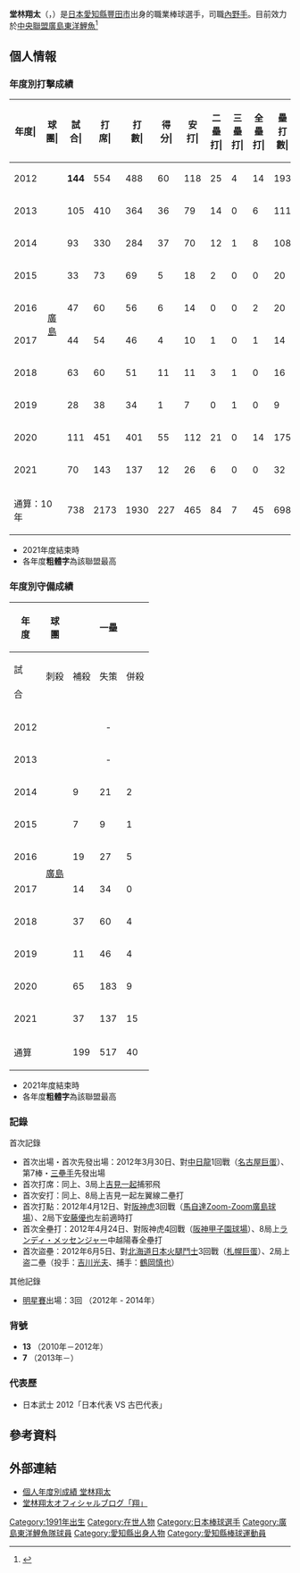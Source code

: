 {{copyedit|time=2016-09-11T06:00:14+00:00}}
{{Infobox NPB player|
|name=堂林 翔太|
|image=DSC03947 Shota Dobayashi.jpg|
|width=300|
|position=內野手|
|team=廣島東洋鯉魚|
|number=7|
|bats=右|
|throws=右|
|birthdate={{birth_date_and_age|1991|8|17|mf=y}}|
|birthplace={{JPN}}[[愛知縣|愛知縣]][[豐田市|豐田市]]|
|debutdate=3月30日
|debutyear=2012年
|debutteam=廣島東洋鯉魚
|statyear=2021年球季
|stat1label=打擊率
|stat1value=0.241
|stat2label=全壘打
|stat2value=45
|stat3label=打點
|stat3value=200
|stat4label=盜壘
|stat4value=39
|teams=<nowiki></nowiki>
* 中京大學附屬中京高等學校
* [[廣島東洋鯉魚|廣島東洋鯉魚]](2010年－)
}}

'''堂林翔太'''（{{jpn|j=堂林 翔太|hg=どうばやし しょうた|rm=Dobayashi Shota}}，{{bd|1991年|8月17日||catIdx=Dobayashi, Shota}}）是[[日本|日本]][[愛知縣|愛知縣]][[豐田市|豐田市]]出身的職業棒球選手，司職[[內野手|內野手]]。目前效力於[[中央聯盟|中央聯盟]][[廣島東洋鯉魚|廣島東洋鯉魚]]<ref>{{Cite web |url=http://baseball.yahoo.co.jp/npb/player/900430/ |title=Yahoo!スポーツ - プロ棒球 - 広島東洋カープ -堂林 翔太 |access-date=2016-09-10 |archive-date=2021-01-18 |archive-url=https://web.archive.org/web/20210118021217/https://baseball.yahoo.co.jp/npb/player/900430/ |dead-url=no }}</ref>

== 個人情報 ==
=== 年度別打擊成績 ===
{| class="wikitable" style="text-align:right; font-size:small"
|-bgcolor="#efefef"
!年度|!!球團|!!試合|!!打<br>席|!!打<br>數|!!得分|!!安打|!!二<br>壘<br>打|!!三<br>壘<br>打|!!全<br>壘<br>打|!!壘<br>打<br>數|!!打點|!!盜壘|!!盜<br>壘<br>刺|!!觸擊|!!犧<br>牲<br>打|!!保送|!!敬遠|!!觸身|!!三振|!!雙殺|!!打<br>擊<br>率|!!上<br>壘<br>率|!!長<br>打<br>率|!!OPS
|-
|style="text-align:center;"|2012
|rowspan="10" style="text-align:center;"|[[廣島東洋鯉魚|廣島]]
|'''144'''||554||488||60||118||25||4||14||193||45||5||2||5||3||44||2||14||'''150'''||8||.242||.321||.395||.718
|-
|style="text-align:center;"|2013
|105||410||364||36||79||14||0||6||111||41||10||2||5||1||33||0||7||96||10||.217||.294||.305||.599
|-
|style="text-align:center;"|2014
|93||330||284||37||70||12||1||8||108||28||1||1||5||3||32||0||6||87||3||.246||.332||.380||.713
|-
|style="text-align:center;"|2015
|33||73||69||5||18||2||0||0||20||3||1||0||1||0||3||0||0||16||1||.261||.292||.290||.582
|-
|style="text-align:center;"|2016
|47||60||56||6||14||0||0||2||20||2||3||1||1||0||3||0||0||11||0||.250||.288||.357||.645
|-
|style="text-align:center;"|2017
|44||54||46||4||10||1||0||1||14||11||0||0||0||3||5||0||0||13||0||.217||.278||.304||.582
|-
|style="text-align:center;"|2018
|63||60||51||11||11||3||1||0||16||5||0||1||7||0||2||0||0||14||1||.216||.245||.314||.559
|-
|style="text-align:center;"|2019
|28||38||34||1||7||0||1||0||9||2||0||0||2||0||2||0||0||9||0||.206||.250||.265||.515
|-
|style="text-align:center;"|2020
|111||451||401||55||112||21||0||14||175||58||17||4||3||2||41||0||4||91||12||.279||.350||.436||.787
|-
|style="text-align:center;"|2021
|70||143||137||12||26||6||0||0||32||5||2||1||2||0||3||0||1||34||4||.190||.213||.234||.446
|-
!colspan="2"|通算：10年
|738||2173||1930||227||465||84||7||45||698||200||39||12||31||12||168||2||32||521||39||.245||.310||.362||.672
|}
* 2021年度結束時
* 各年度'''粗體字'''為該聯盟最高

=== 年度別守備成績 ===
{| class="wikitable" style="text-align: right; font-size: small;"
!rowspan="2"|年<br />度!!rowspan="2"|球<br />團!!colspan="6"|一壘!!colspan="6"|三壘!!colspan="6"|外野
|-style="line-height:1.25em; text-align:center;"
!試<br /><br />合!!刺殺<br /><br />!!補殺<br /><br />!!失策<br /><br />!!併殺<br /><br />!!守備率<br /><br />!!試<br /><br />合!!刺<br /><br />殺!!補<br /><br />殺!!失<br /><br />策!!併<br /><br />殺!!守<br />備<br />率!!試<br /><br />合!!刺<br /><br />殺!!補<br /><br />殺!!失<br /><br />策!!併<br /><br />殺!!守<br />備<br />率
|-
|style="text-align:center;"|2012
| style="text-align:center; white-space:nowrap;" rowspan="10" |[[廣島東洋鯉魚|廣島]]
|colspan="6" style="text-align: center;"|-||'''143'''||76||'''278'''||'''29'''||'''17'''||.924||colspan="6" style="text-align: center;"|-
|-
|style="text-align:center;"|2013
|colspan="6" style="text-align: center;"|-||105||68||210||'''19'''||18||.936||colspan="6" style="text-align: center;"|-
|-
|style="text-align:center;"|2014
|9||21||2||0||4||1.000||34||23||61||4||5||.955||47||61||0||4||0||.938
|-
|style="text-align:center;"|2015
|7||9||1||0||2||1.000||15||12||21||0||1||1.000||colspan="6" style="text-align: center;"|-
|-
|style="text-align:center;"|2016
|19||27||5||0||1||1.000||13||9||15||2||0||.923||colspan="6" style="text-align: center;"|-
|-
|style="text-align:center;"|2017
|14||34||0||1||6||.971||colspan="6" style="text-align: center;"|-||16||19||0||0||0||1.000
|-
|style="text-align:center;"|2018
|37||60||4||0||7||1.000||colspan="6" style="text-align: center;"|-||17||15||1||0||0||1.000
|-
|style="text-align:center;"|2019
|11||46||4||0||4||1.000||3||3||1||1||0||.800||colspan="6" style="text-align:center;"|-
|-
|style="text-align:center;"|2020
|65||183||9||0||15||1.000||93||40||149||'''17'''||12||.917||3||1||0||1||0||.500
|-
|style="text-align:center;"|2021
|37||137||15||2||11||.987||18||8||18||0||3||1.000||10||6||0||0||0||1.000
|-
! colspan="2" |通算
|199||517||40||3||50||.995||424||239||753||72||56||.932||93||102||1||5||0||.954
|}
* 2021年度結束時
* 各年度'''粗體字'''為該聯盟最高

=== 記錄 ===
; 首次記錄
* 首次出場・首次先發出場：2012年3月30日、對[[中日龍|中日龍]]1回戰（[[名古屋巨蛋|名古屋巨蛋]]）、第7棒・[[三壘手|三壘手]]先發出場
* 首次打席：同上、3局上[[吉見一起|吉見一起]]捕邪飛
* 首次安打：同上、8局上吉見一起左翼線二壘打
* 首次打點：2012年4月12日、對[[阪神虎|阪神虎]]3回戰（[[馬自達Zoom-Zoom廣島球場|馬自達Zoom-Zoom廣島球場]]）、2局下[[安藤優也|安藤優也]]左前適時打
* 首次全壘打：2012年4月24日、對阪神虎4回戰（[[阪神甲子園球場|阪神甲子園球場]]）、8局上[[ランディ・メッセンジャー|ランディ・メッセンジャー]]中越陽春全壘打
* 首次盜壘：2012年6月5日、對[[北海道日本火腿鬥士|北海道日本火腿鬥士]]3回戰（[[札幌巨蛋|札幌巨蛋]]）、2局上盗二壘（投手：[[吉川光夫|吉川光夫]]、捕手：[[鶴岡慎也|鶴岡慎也]]）
; 其他記錄
* [[日本職棒全明星賽|明星賽]]出場：3回 （2012年 - 2014年）

=== 背號 ===
* '''13''' （2010年－2012年）
* '''7''' （2013年－）

=== 代表歷 ===
* 日本武士 2012「日本代表 VS 古巴代表」

== 參考資料 ==
{{reflist}}

== 外部連結 ==
* [https://npb.jp/bis/players/61965131.html 個人年度別成績 堂林翔太] {{Wayback|url=https://npb.jp/bis/players/61965131.html |date=20201205152715 }} {{ja icon}}
* [http://ameblo.jp/s-dobayashi/ 堂林翔太オフィシャルブログ「翔」] {{Wayback|url=http://ameblo.jp/s-dobayashi/ |date=20201001110552 }}

{{廣島東洋鯉魚球團球員名單}}
{{DEFAULTSORT:Dobayashi, Shota}}
[[Category:1991年出生|Category:1991年出生]]
[[Category:在世人物|Category:在世人物]]
[[Category:日本棒球選手|Category:日本棒球選手]]
[[Category:廣島東洋鯉魚隊球員|Category:廣島東洋鯉魚隊球員]]
[[Category:愛知縣出身人物|Category:愛知縣出身人物]]
[[Category:愛知縣棒球運動員|Category:愛知縣棒球運動員]]